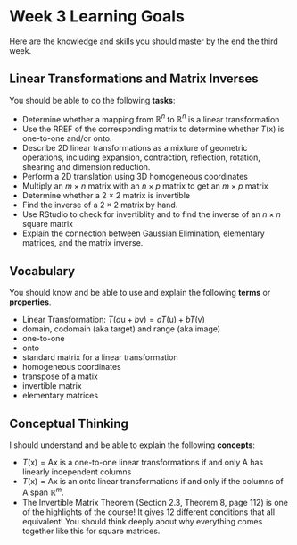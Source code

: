 # Week 3 Learning Goals

Here are the knowledge and skills you should master by the end the third week.


## Linear Transformations and Matrix Inverses

You should be able to do the following **tasks**:

* Determine whether a mapping from $\mathbb{R}^n$ to $\mathbb{R}^n$ is a linear transformation
* Use the RREF of the corresponding matrix to determine whether $T(\mathsf{x})$ is one-to-one and/or onto.
* Describe 2D linear transformations as a mixture of geometric operations, including expansion, contraction, reflection, rotation, shearing  and dimension reduction. 
* Perform a 2D translation using 3D homogeneous coordinates
* Multiply an $m \times n$ matrix with an $n \times p$ matrix to get an $m \times p$ matrix
* Determine whether a $2 \times 2$ matrix is invertible
* Find the inverse of a $2 \times 2$ matrix by hand.
* Use RStudio to check for invertiblity and to find the inverse of an $n \times n$ square matrix
* Explain the connection between Gaussian Elimination, elementary matrices, and the matrix inverse.



## Vocabulary

You should know and be able to use and explain the following **terms** or **properties**. 

* Linear Transformation: $T(a \mathsf{u}  + b \mathsf{v}) = a T(\mathsf{u})  + b T(\mathsf{v})$
* domain, codomain (aka target) and range (aka image)
* one-to-one
* onto
* standard matrix for a linear transformation
* homogeneous coordinates
* transpose of a matix
* invertible matrix
* elementary matrices

## Conceptual Thinking

I should understand and be able to explain the following **concepts**:

* $T(\mathsf{x})=\mathsf{A} \mathsf{x}$ is a one-to-one linear transformations if and only $\mathsf{A}$ has linearly independent columns
* $T(\mathsf{x})=\mathsf{A} \mathsf{x}$ is an onto linear transformations if  and only if the  columns of $\mathsf{A}$ span $\mathbb{R}^m$.
* The Invertible Matrix Theorem (Section 2.3, Theorem 8, page 112) is one of the highlights of the course! It gives 12 different conditions that all equivalent! You should think deeply about why everything comes together like this for square matrices.



